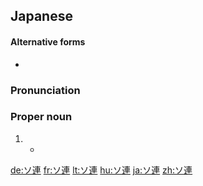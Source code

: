 ==Japanese==
{{ja-kanjitab|れん|yomi=o|sort=それん}}

====Alternative forms====
* {{qualifier|rare}} {{ja-l|蘇連}}

===Pronunciation===
{{ja-pron|acc=a|ソれん}}

===Proper noun===
{{ja-pos|proper|ソれん}}

# {{abbreviation of|ソビエト連邦||the [[Soviet Union]]|tr=Sobieto Renpou|lang=ja|sort=それん}}
#* {{quote-book|author={{w|Motohiro Katou}}|title={{w|Q.E.D. 証明終了|{{lang|ja|Q.E.D. 証明終了}}}}|trans-title={{w|Q.E.D. (manga)|Q.E.D. Quod Erat Demonstrandum}}|location=Tokyo|publisher=Kodansha|date=September 16 1999|isbn=4-06-333696-4|volume=4|page=90|passage={{ja-usex|'''ソ連'''が崩%壊して東%西%冷%戦は終わったんだ|'''ソれん''' が ほう%かいして とう%ざい% れい%せん は おわったんだ|It's 'cuz the '''Soviet Union''' collapsed and the Cold War ended}}}}

[[de:ソ連]]
[[fr:ソ連]]
[[lt:ソ連]]
[[hu:ソ連]]
[[ja:ソ連]]
[[zh:ソ連]]
